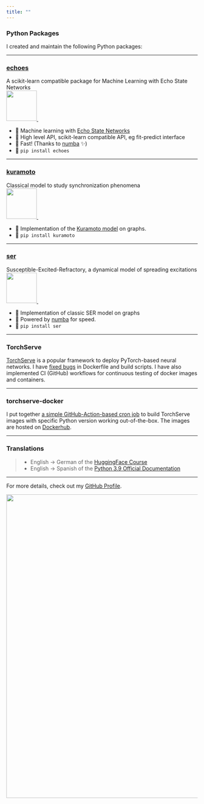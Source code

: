 ```yaml
---
title: ""
---
```


### Python Packages

I created and maintain the following Python packages:

---

::: {layout="[[0.4, 0.6]]"}
### [**echoes**](https://github.com/fabridamicelli/echoes)
A scikit-learn compatible package for Machine Learning with Echo State Networks  
<a href="https://pepy.tech/project/echoes"><img src="https://pepy.tech/badge/echoes" width="80">
<a href="https://pepy.tech/project/echoes"><img src="https://pepy.tech/badge/echoes/month" height="16">
</a>

  - 🤖 Machine learning with [Echo State Networks](http://www.scholarpedia.org/article/Echo_state_network) 
  - 🧱 High level API, scikit-learn compatible API, eg fit-predict interface
  - 💨 Fast! (Thanks to [numba](http://numba.pydata.org/) ✨)
  - 🐍 `pip install echoes`  
:::

---

::: {layout="[[0.4, 0.6]]"}
### [**kuramoto**](https://github.com/fabridamicelli/kuramoto)
Classical model to study synchronization phenomena  
<a href="https://pepy.tech/project/kuramoto"><img src="https://pepy.tech/badge/kuramoto" width="80">
<a href="https://pepy.tech/project/kuramoto"><img src="https://pepy.tech/badge/kuramoto/month" height="16">
</a>

  - 🤹 Implementation of the [Kuramoto model](https://en.wikipedia.org/wiki/Kuramoto_model) on graphs.  
  - 🐍 `pip install kuramoto`  
::: 

---

::: {layout="[[0.4, 0.6]]"}
### [**ser**](https://github.com/fabridamicelli/ser)
Susceptible-Excited-Refractory, a dynamical model of spreading excitations  
<a href="https://pepy.tech/project/ser"><img src="https://pepy.tech/badge/ser" width="80">
<a href="https://pepy.tech/project/ser"><img src="https://pepy.tech/badge/ser/month" height="16">
</a>

  - 🚥 Implementation of classic SER model on graphs
  - 🏃 Powered by [numba](http://numba.pydata.org/) for speed.
  - 🐍 `pip install ser`  

:::

---

### TorchServe
[TorchServe](https://pytorch.org/serve) is a popular framework to deploy PyTorch-based neural networks.
I have [fixed bugs](https://github.com/pytorch/serve/pulls?q=is%3Apr+fabridamicelli+author%3Afabridamicelli) in Dockerfile and build scripts. I have also implemented CI (GitHub) workflows for continuous testing of docker images and containers.

---

### torchserve-docker
I put together [a simple GitHub-Action-based cron job](https://github.com/fabridamicelli/torchserve-docker) to build TorchServe images with specific Python version working out-of-the-box.
The images are hosted on [Dockerhub](https://hub.docker.com/r/fabridamicelli/torchserve).

---

### Translations

> - English → German of the [HuggingFace Course](https://github.com/huggingface/course/pulls?q=is%3Apr+author%3Afabridamicelli)
  - English → Spanish of the [Python 3.9 Official Documentation](https://github.com/python/python-docs-es/pulls?q=is%3Apr+author%3Afabridamicelli+)

---
For more details, check out my [GitHub Profile](https://github.com/fabridamicelli).
<p align=center><img src=https://ghchart.rshah.org/fabridamicelli width=800 href=https://github.com/fabridamicelli></p>
